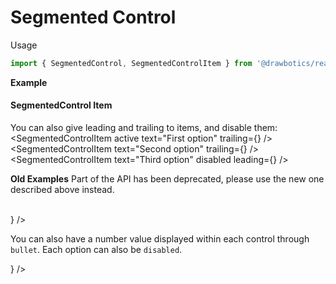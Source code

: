 


# Segmented Control
Usage
```jsx
import { SegmentedControl, SegmentedControlItem } from '@drawbotics/react-drylus';
```

__Example__
<Playground component={SegmentedControl}>
  <SegmentedControl>
    <SegmentedControlItem active text="First choice" />
    <SegmentedControlItem text="Second choice" />
    <SegmentedControlItem text="Third choice" />
  </SegmentedControl>
</Playground>

#### SegmentedControl Item
<Playground component={SegmentedControlItem}>
  <SegmentedControlItem text="I'm an item" />
</Playground>

You can also give leading and trailing to items, and disable them:
<Playground>
  <SegmentedControl>
    <SegmentedControlItem active text="First option" trailing={<Spinner size={Size.SMALL}  />} />
    <SegmentedControlItem text="Second option" trailing={<Badge value={5} category={Category.DANGER} />} />
    <SegmentedControlItem text="Third option" disabled leading={<Icon name="brand-id" />} />
  </SegmentedControl>
</Playground>

__Old Examples__
<Callout category={Category.DANGER}>
  Part of the API has been deprecated, please use the new one described above instead.
</Callout>

<br />

<Playground>
  <ControlledField component={
    <SegmentedControl
      options={[{
        label: 'First choice',
        value: 'first',
      }, {
        label: 'Second choice',
        value: 'second',
      }, {
        label: 'Third',
        value: 'third',
      }]} />
  } />
</Playground>

You can also have a number value displayed within each control through `bullet`. Each option can also be `disabled`.

<Playground>
  <ControlledField component={
    <SegmentedControl
      options={[{
        label: 'First choice',
        value: 'first',
        bullet: 4,
      }, {
        label: 'Second choice',
        value: 'second',
        bullet: 23,
        disabled: true,
      }, {
        label: 'Third',
        value: 'third',
        bullet: 123,
        loading: true,
      }]} />
  } />
</Playground>